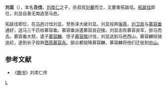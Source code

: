 '''刘显'''（{{bd|?||?||}}），本名'''丑伐'''，[[刘库仁|刘库仁]]之子，杀叔叔[[刘眷|刘眷]]而立，又要害拓跋珪。[[拓跋珪|拓跋珪]]即位，刘显自善无南逃至马邑。

拓跋珪即位，在[[马邑|马邑]]讨伐刘显，至弥泽大破刘显。刘显投奔[[後燕|後燕]]，[[刘卫辰|刘卫辰]]与[[慕容垂|慕容垂]]通好，送马三千匹给慕容垂。慕容垂派遣慕容良迎接。刘显击败慕容良军，掠马而去。慕容垂大怒，遣子[[慕容麟|慕容麟]]、侄子[[慕容楷|慕容楷]]讨伐，刘显逃到马邑西山。慕容麟轻骑追赶，遂到长子投奔[[西燕|西燕]][[慕容永|慕容永]]。部众都投降慕容麟，慕容麟将他们迁徙到[[定州市|中山]]。

==参考文献==
*《[[魏书|魏书]]》刘库仁传
{{五胡十六国}}

{{南北朝人物小作品}}

[[Category:五胡十六国人物|L]]